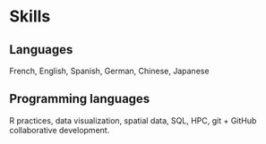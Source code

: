 # Skills

## Languages

French, English, Spanish, German, Chinese, Japanese

## Programming languages

R practices, data visualization, spatial data, SQL, HPC, git + GitHub collaborative development.